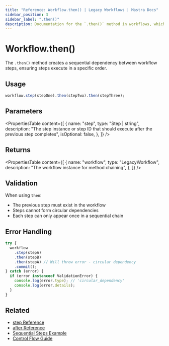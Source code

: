 ```yaml
---
title: "Reference: Workflow.then() | Legacy Workflows | Mastra Docs"
sidebar_position: 3
sidebar_label: ".then()"
description: Documentation for the `.then()` method in workflows, which creates sequential dependencies between steps.
---
```


# Workflow.then()

The `.then()` method creates a sequential dependency between workflow steps, ensuring steps execute in a specific order.

## Usage

```typescript
workflow.step(stepOne).then(stepTwo).then(stepThree);
```

## Parameters

<PropertiesTable
  content={[
    {
      name: "step",
      type: "Step | string",
      description:
        "The step instance or step ID that should execute after the previous step completes",
      isOptional: false,
    },
  ]}
/>

## Returns

<PropertiesTable
  content={[
    {
      name: "workflow",
      type: "LegacyWorkflow",
      description: "The workflow instance for method chaining",
    },
  ]}
/>

## Validation

When using `then`:

- The previous step must exist in the workflow
- Steps cannot form circular dependencies
- Each step can only appear once in a sequential chain

## Error Handling

```typescript
try {
  workflow
    .step(stepA)
    .then(stepB)
    .then(stepA) // Will throw error - circular dependency
    .commit();
} catch (error) {
  if (error instanceof ValidationError) {
    console.log(error.type); // 'circular_dependency'
    console.log(error.details);
  }
}
```

## Related

- [step Reference](./step-class)
- [after Reference](./after)
- [Sequential Steps Example](/examples/workflows_legacy/sequential-steps)
- [Control Flow Guide](/workflows-legacy/control-flow)
